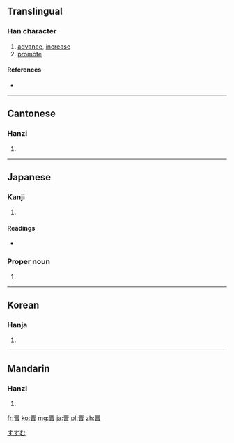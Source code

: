 {{also|晉}}
==Translingual==

===Han character===
{{Han char|rn=72|rad=日|as=06|sn=10|four=|canj=一金日 (MCA)}}

# [[advance]], [[increase]]
# [[promote]]

====References====
* {{Han ref|kx=0495.020|dkj=13899|dj=0860.080|hdz=21506.030|uh=664B|ud=26187}}

----

==Cantonese==

===Hanzi===
{{yue-hanzi|jyut=|y=jeun3|tra=晉}}

# {{defn|lang=yue|sort=日06}}

----

==Japanese==

===Kanji===
{{ja-kanji|grade=|rs=日06}}

# {{defn|lang=ja|sort=日06}}

====Readings====
* {{ja-readings|on=[[しん]] (shin)|kun=[[すすむ]] (susumu)}}

===Proper noun===
{{ja-pos|k|proper|hira=すすむ|rom=Susumu}}

# {{given name|male|lang=ja}}

[[Category:Japanese male given names|すすむ]]

----

==Korean==

===Hanja===
{{ko-hanja|hangeul=진|eumhun=|rv=jin|mr=chin|y=cin}}

# {{defn|lang=ko|sort=日06}}

----

==Mandarin==

===Hanzi===
{{cmn-hanzi|tra=晉|pin=[[jìn]] ([[jin4]])|wg=chin<sup>4</sup>}}

# {{defn|lang=cmn|sort=日06}}

[[fr:晋]]
[[ko:晋]]
[[mg:晋]]
[[ja:晋]]
[[pl:晋]]
[[zh:晋]]